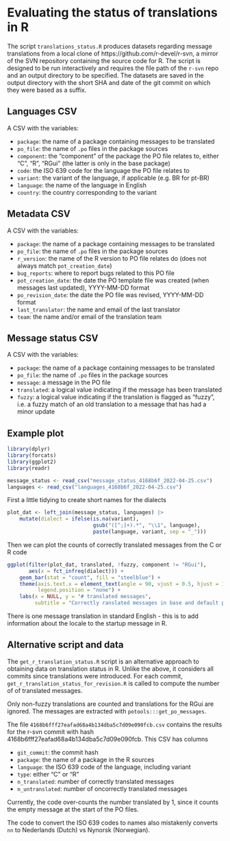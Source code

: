 # Evaluating the status of translations in R

The script `translations_status.R` produces datasets regarding message translations from a local clone of https://github.com/r-devel/r-svn, 
a mirror of the SVN repository containing the source code for R. 
The script is designed to be run interactively and requires the file path of the `r-svn` repo and an output directory to be specified.
The datasets are saved in the output directory with the short SHA and date of the git commit on which they were based as a suffix.

## Languages CSV

A CSV with the variables:

- `package`: the name of a package containing messages to be translated
- `po_file`: the name of `.po` files in the package sources
- `component`: the "component" of the package the PO file relates to, either "C", "R", "RGui" (the latter is only in the base package)
- `code`: the ISO 639 code for the language the PO file relates to
- `variant`: the variant of the language, if applicable (e.g. BR for pt-BR)
- `language`: the name of the language in English
- `country`: the country corresponding to the variant

## Metadata CSV

A CSV with the variables:

- `package`: the name of a package containing messages to be translated
- `po_file`: the name of `.po` files in the package sources
- `r_version`: the name of the R version to PO file relates do (does not always match `pot_creation_date`)
- `bug_reports`: where to report bugs related to this PO file
- `pot_creation_date`: the date the PO template file was created (when messages last updated), YYYY-MM-DD format
- `po_revision_date`: the date the PO file was revised, YYYY-MM-DD format
- `last_translator`: the name and email of the last translator
- `team`: the name and/or email of the translation team

## Message status CSV

A CSV with the variables:

- `package`: the name of a package containing messages to be translated
- `po_file`: the name of `.po` files in the package sources
- `message`: a message in the PO file
- `translated`: a logical value indicating if the message has been translated
- `fuzzy`: a logical value indicating if the translation is flagged as "fuzzy", i.e. a fuzzy match of an old translation to a message that has had a minor update

## Example plot

```r
library(dplyr)
library(forcats)
library(ggplot2)
library(readr)
```

```r
message_status <- read_csv("message_status_4168b6f_2022-04-25.csv")
languages <- read_csv("languages_4168b6f_2022-04-25.csv")
```

First a little tidying to create short names for the dialects
```r
plot_dat <- left_join(message_status, languages) |>
    mutate(dialect = ifelse(is.na(variant),
                            gsub("([^;]+).*", "\\1", language),
                            paste(language, variant, sep = "_")))
```                            
Then we can plot the counts of correctly translated messages from the C or R code
```r
ggplot(filter(plot_dat, translated, !fuzzy, component != "RGui"),
       aes(x = fct_infreq(dialect))) +
    geom_bar(stat = "count", fill = "steelblue") +
    theme(axis.text.x = element_text(angle = 90, vjust = 0.5, hjust = 1),
          legend.position = "none") +
    labs(x = NULL, y = "# translated messages",
         subtitle = "Correctly ranslated messages in base and default packages")
```
There is one message translation in standard English - this is to add information about the locale to the startup message in R.

## Alternative script and data

The `get_r_translation_status.R` script is an alternative approach to obtaining 
data on translation status in R. Unlike the above, it considers all commits 
since translations were introduced. For each commit,
`get_r_translation_status_for_revision.R` is called to compute the number of 
of translated messages. 

Only non-fuzzy translations are counted and translations for the RGui are 
ignored. The messages are extracted with `potools:::get_po_messages`. 

The file `4168b6fff27eafad68a4b134dba5c7d09e090fcb.csv` contains the results for 
the r-svn commit with hash 4168b6fff27eafad68a4b134dba5c7d09e090fcb. This CSV 
has columns

- `git_commit`: the commit hash
- `package`: the name of a package in the R sources
- `language`: the ISO 639 code of the language, including variant
- `type`: either "C" or "R"
- `n_translated`: number of correctly translated messages
- `n_untranslated`: number of oncorrectly translated messages

Currently, the code over-counts the number translated by 1, since it counts the 
empty message at the start of the PO files.

The code to convert the ISO 639 codes to names also mistakenly converts `nn` 
to Nederlands (Dutch) vs Nynorsk (Norwegian).
